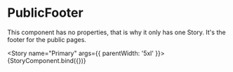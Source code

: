 

<Meta title="PublicFooter" />

# PublicFooter
This component has no properties, that is why it only has one Story. It's the footer for the public pages.

<Story name="Primary"
  args={{
    parentWidth: '5xl'
  }}>
  {StoryComponent.bind({})}
</Story>
